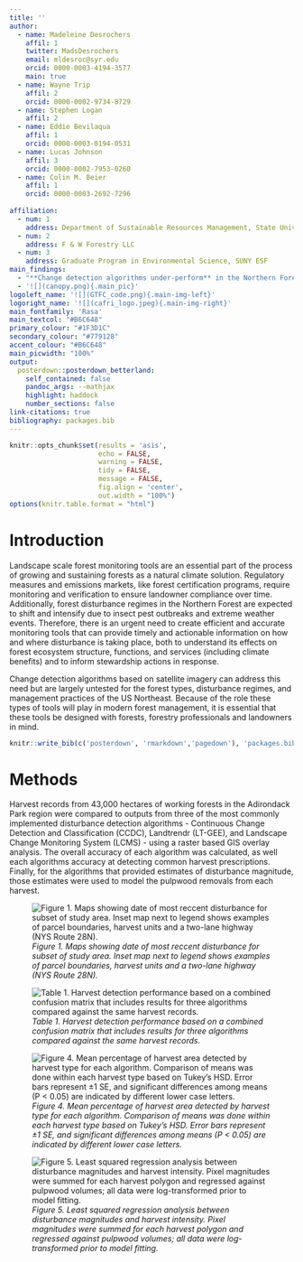```yaml
---
title: ''
author:
  - name: Madeleine Desrochers
    affil: 1
    twitter: MadsDesrochers
    email: mldesroc@syr.edu
    orcid: 0000-0003-4194-3577
    main: true
  - name: Wayne Trip
    affil: 2
    orcid: 0000-0002-9734-8729
  - name: Stephen Logan
    affil: 2
  - name: Eddie Bevilaqua
    affil: 1
    orcid: 0000-0003-0194-0531
  - name: Lucas Johnson
    affil: 3
    orcid: 0000-0002-7953-0260
  - name: Colin M. Beier
    affil: 1
    orcid: 0000-0003-2692-7296
    
affiliation:
  - num: 1
    address: Department of Sustainable Resources Management, State University of New York College of Environmental Science and Forestry (SUNY ESF)
  - num: 2
    address: F & W Forestry LLC
  - num: 3
    address: Graduate Program in Environmental Science, SUNY ESF
main_findings:
  - "**Change detection algorithms under-perform** in the Northern Forest, but **we can do better**."
  - '![](canopy.png){.main_pic}'
logoleft_name: '![](GTFC_code.png){.main-img-left}'
logoright_name: '![](cafri_logo.jpeg){.main-img-right}'
main_fontfamily: 'Rasa'
main_textcol: "#B6C648"
primary_colour: "#1F3D1C"
secondary_colour: "#779128"
accent_colour: "#B6C648"
main_picwidth: "100%"
output: 
  posterdown::posterdown_betterland:
    self_contained: false
    pandoc_args: --mathjax
    highlight: haddock
    number_sections: false
link-citations: true
bibliography: packages.bib
---
```


```r
knitr::opts_chunk$set(results = 'asis',
                      echo = FALSE,
                      warning = FALSE,
                      tidy = FALSE,
                      message = FALSE,
                      fig.align = 'center',
                      out.width = "100%")
options(knitr.table.format = "html") 
```

# Introduction

Landscape scale forest monitoring tools are an essential part of the process of growing and sustaining forests as a natural climate solution. Regulatory measures and emissions markets, like forest certification programs, require monitoring and verification to ensure landowner compliance over time. Additionally, forest disturbance regimes in the Northern Forest are expected to shift and intensify due to insect pest outbreaks and extreme weather events. Therefore, there is an urgent need to create efficient and accurate monitoring tools that can provide timely and actionable information on how and where disturbance is taking place, both to understand its effects on forest ecosystem structure, functions, and services (including climate benefits) and to inform stewardship actions in response. 

Change detection algorithms based on satellite imagery can address this need but are largely untested for the forest types, disturbance regimes, and management practices of the US Northeast. Because of the role these types of tools will play in modern forest management, it is essential that these tools be designed with forests, forestry professionals and landowners in mind. 


```r
knitr::write_bib(c('posterdown', 'rmarkdown','pagedown'), 'packages.bib')
```
# Methods
Harvest records from 43,000 hectares of working forests in the Adirondack Park region were compared to outputs from three of the most commonly implemented disturbance detection algorithms - Continuous Change Detection and Classification (CCDC), Landtrendr (LT-GEE), and Landscape Change Monitoring System (LCMS) - using a raster based GIS overlay analysis. The overall accuracy of each algorithm was calculated, as well each algorithms accuracy at detecting common harvest prescriptions. Finally, for the algorithms that provided estimates of disturbance magnitude, those estimates were used to model the pulpwood removals from each harvest.


![_Figure 1. Maps showing date of most reccent disturbance for subset of study area. Inset map next to legend shows examples of parcel boundaries, harvest units and a two-lane highway (NYS Route 28N)._](Fig2.png)


![_Table 1. Harvest detection performance based on a combined confusion matrix that includes results for three algorithms compared against the same harvest records._](Table2.png)


![_Figure 4. Mean percentage of harvest area detected by harvest type for each algorithm. Comparison of means was done within each harvest type based on Tukey’s HSD. Error bars represent ±1 SE, and significant differences among means (P < 0.05) are indicated by different lower case letters._](Fig6.png)

![_Figure 5. Least squared regression analysis between disturbance magnitudes and harvest intensity. Pixel magnitudes were summed for each harvest polygon and regressed against pulpwood volumes; all data were log-transformed prior to model fitting._](Fig7.png)
